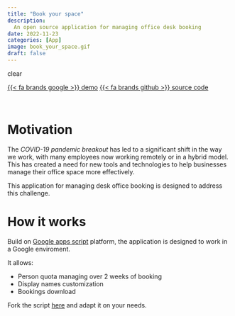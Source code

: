 ```yaml
---
title: "Book your space"
description: 
  An open source application for managing office desk booking  
date: 2022-11-23
categories: [App]
image: book_your_space.gif
draft: false
---
```


<style>
  body {
    background-image: url("../../imgs/articles_background.png");
    background-size: cover;
    background-position: center;
    background-attachment: fixed;
    background-repeat: no-repeat;
  }
</style>clear

[{{< fa brands google >}} demo](https://script.google.com/macros/s/AKfycbxo4Gaw5VOmAXQMPJCFNDWQjvRFxgKw1ceasoLUTVebP-49RkH1QfzrlsDaThI9lRLl/exec){.btn} [{{< fa brands github >}} source code](https://github.com/carminemnc/book-your-space){.btn}

<br>

# Motivation 

The *COVID-19 pandemic breakout* has led to a significant shift in the way we work, with many employees now working remotely or in a hybrid model. This has created a need for new tools and technologies to help businesses manage their office space more effectively.

This application for managing desk office booking is designed to address this challenge.

# How it works

Build on [Google apps script](https://www.google.com/script/start/) platform, the application is designed to work in a Google enviroment.

It allows: 

- Person quota managing over 2 weeks of booking
- Display names customization
- Bookings download

Fork the script [here](https://script.google.com/home/projects/12VbFZv2Shpnam4G04BiCxsW5403jJBHFXC18PMEfaZhNiIujAW89ecri/edit) and adapt it on your needs.